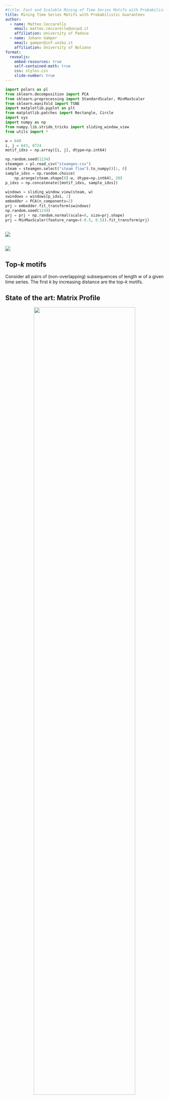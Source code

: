 ```yaml
---
#title: Fast and Scalable Mining of Time Series Motifs with Probabilistic Guarantees
title: Mining Time Series Motifs with Probabilistic Guarantees
author: 
  - name: Matteo Ceccarello
    email: matteo.ceccarello@unipd.it
    affiliation: University of Padova
  - name: Johann Gamper
    email: gamper@inf.unibz.it 
    affiliation: University of Bolzano
format: 
  revealjs:
    embed-resources: true
    self-contained-math: true
    css: styles.css
    slide-number: true
---
```


```python
import polars as pl
from sklearn.decomposition import PCA
from sklearn.preprocessing import StandardScaler, MinMaxScaler
from sklearn.manifold import TSNE
import matplotlib.pyplot as plt
from matplotlib.patches import Rectangle, Circle
import sys
import numpy as np
from numpy.lib.stride_tricks import sliding_window_view
from utils import *

w = 640
i, j = 643, 8724
motif_idxs = np.array([i, j], dtype=np.int64)

np.random.seed(1234)
steamgen = pl.read_csv("steamgen.csv")
steam = steamgen.select("steam flow").to_numpy()[:, 0]
sample_idxs = np.random.choice(
    np.arange(steam.shape[0]-w, dtype=np.int64), 20)
p_idxs = np.concatenate([motif_idxs, sample_idxs])

windows = sliding_window_view(steam, w)
swindows = windows[p_idxs, :]
embedder = PCA(n_components=2)
prj = embedder.fit_transform(swindows)
np.random.seed(1234)
prj = prj + np.random.normal(scale=8, size=prj.shape)
prj = MinMaxScaler(feature_range=(-0.5, 0.5)).fit_transform(prj)
```

## {.center}

![](imgs/steamgen-with-window.png)

## {.center}

![](imgs/steamgen-with-motifs.png)


## Top-$k$ motifs {.center}

Consider all pairs of (non-overlapping) subsequences of length $w$ of a given time series.
The first $k$ by increasing distance are the top-$k$ motifs.

## State of the art: Matrix Profile

<center>
![](imgs/steamgen-with-matrix-profile.png){width="80%"}
</center>

::: aside
Zimmerman et al.
_Scaling Time Series Motif Discovery with GPUs to Break a Quintillion Pairwise Comparisons a Day and Beyond._
SoCC19
:::

## State of the art: Matrix Profile {.smaller}

- For each subsequence, find the nearest neighbor
- Find the pair at minimum distance

. . .

- Leverage the fact that consecutive subsequences share a lot of structure
- Parallelize with many GPUs

. . .

- Still, it's a $\Omega(n^2)$ algorithm

- Finds motifs out of 1 billion long time series in one day, using 5 GPUs 

::: aside
Zimmerman et al.
_Scaling Time Series Motif Discovery with GPUs to Break a Quintillion Pairwise Comparisons a Day and Beyond._
SoCC19
:::

##

### Goal

- Find the top motifs without computing all-pairs-distances
- We need an index

:::{.fragment}

### Challenges

- Subsequences can be seen as vectors
- These vectors are high dimensional
- Curse of dimensionality: indices such as R-trees degrade to linear scans
:::

## {.center}

To address these challenges, we will use an approach based on
Locality Sensitive Hashing (LSH)

## {.smaller}

:::{.absolute top=0}
```python
plot_ts(steam)
```
:::


:::{.fragment .absolute top=0 fragment-index=1}
```python
plot_ts(steam, w=w, highlight=[i, j])
plt.savefig("imgs/steam-highlight.png", dpi=300)
```
:::

:::{.fragment .absolute top="30%" fragment-index=1}
```python
#| fig-cap: PCA-projection of some subsequences
plot_projection_circle(prj, highlight=[0, 1])
```
:::

:::{.fragment .absolute top="40%" right=0 fragment-index=2}
We consider the
z-normalized Euclidean distance
$$
d(x, y) = \sqrt{\sum_{i\in[1,w]} \left( 
  \frac{x_i - \bar{x}}{\sigma_x}
  -
  \frac{y_i - \bar{y}}{\sigma_y}
\right)^2
}
$$
In this example we have a window length $w = 640$, <br />
hence we have
vectors in $\mathbb{R}^{640}$
:::

## {.smaller}

:::{.absolute top="20%"}
```python
plot_projection_circle(prj)
```
:::

:::{.fragment .absolute top="20%" fragment-index=1}
```python
plot_hashes(prj, k=1, r=0.25, seed=1234)
plt.savefig("imgs/steam-hashes-k1-l1.png", dpi=300)
```
:::

:::{.absolute top=10 left="54%"}
For 
$r \in \mathbb{R}^+$,
$\vec{a} \sim \mathcal{N}(0,1)^w$, and
$b \sim \mathcal{U}(0,r)$
Hash function:
$$
h(\vec{x}) = \left\lfloor\frac{\vec{a} \cdot \vec{x} + b}{r}\right\rfloor
$$
:::

:::{.fragment .absolute bottom="20%" left="54%" fragment-index=1}
The key point is that we only compute the distance 
of
subsequences falling <br/>into the same bucket.
:::

:::{.fragment .absolute bottom=0 left="54%" fragment-index=2}
```python
plot_cp(w, 1)
plt.savefig("imgs/steam-cp-k1-l1.png", dpi=300)
```
:::

## {.smaller}

:::{.absolute top="20%" fragment-index=1}
```python
plot_hashes(prj, k=2, r=0.25, seed=1234)
plt.savefig("imgs/steam-hashes-k2-l1.png", dpi=300)
```
:::

:::{.absolute top=10 left="54%"}
To lower the collision probability we concatenate $k$ hash functions
$$
\hat{h}(\vec{x}) = \langle h_1(\vec{x}), \dots, h_k(\vec{x}) \rangle
$$
this makes for a better _precision_ of the index.
:::


:::{.absolute bottom=0 left="54%" fragment-index=2}
```python
#plot_cp(w, [0.5,1,2])
plot_cp(w, 1, [1,2,3,4])
plt.savefig("imgs/steam-cp-kmany-l1.png", dpi=300)
```
:::

## {.smaller}

:::{.absolute top="0%" fragment-index=1}
```python
#| layout-ncol: 2
for seed in [1234, 243,256,3562,235,1]:
    plot_hashes(prj, k=2, r=0.25, seed=seed, size=2)
    plt.savefig(f"imgs/steam-hashes-k2-{seed}.png", dpi=300)
```
:::

:::{.absolute top=10 left="54%"}
And to increase the _recall_ of the index we repeat $L$ times.
:::


:::{.absolute bottom=0 left="54%" fragment-index=2}
```python
plot_success_p(w, 1, k=2, ls=[1, 10, 100], title="For k=2")
plt.savefig("imgs/steam-sp.png", dpi=300)
```
:::


## Locality sensitive hashing {.smaller}

### Correctness

:::{.incremental}
- Repeating the hashing procedure several times we will see close pairs of subsequences at least once.

- We maintain a priority queue of the top pairs seen across repetitions.

- By performing enough repetitions, we can ensure that it is _unlikely_ that we missed pairs that are closer than the current top-$k$ pairs.

- Formally, we can ensure that we find the _exact_ top-$k$ motifs with probability $1-\delta$, for a user defined $\delta$.

- The smaller the $\delta$, the higher the number of repetitions.
:::

## Dealing with parameters

- LSH features a lot of parameters

. . .

- Correctness is ensured for each combination, but efficiency is very sensitive to parameters

. . .

- We adopt an approach that auto-tunes parameters based on the data

## {.center}

- $L_{max}$ maximum number of repetitions,
- $K_{max}$ maximum number of concatenations (e.g. 4).

::::{.columns}
:::{.column .fragment}
![Repetition 1](imgs/example-rep1.png){width="100%"}
:::

:::{.column .fragment}
![Repetition 2](imgs/example-rep3.png){width="100%"}
:::
::::

## {.smaller .center}

In each iteration we compute the distance of all subsequences in the same
bucket.

::::{.r-stack}

<!---- k = 4 ------------------------>
:::{.bg-white}
```python
k=4
dist = 1
prevs = []
plot_execution(w, r=1, k=k, max_reps=100, rep=1, p_threshold=0.9, dist=dist + 1, prevs=prevs)
prevs.append((k, 1))
```
In the first iteration, with $k=4$, we discover a pair at distance 2<br/>
<span class="text-white">.</span>
:::
:::{.fragment .bg-white}
```python
plot_execution(w, r=1, k=k, max_reps=100, rep=10, p_threshold=0.9, dist=dist, prevs=prevs)
prevs.append((k, 10))
```
After 10 repetitions, we find a pair at distance 1<br/>
<span class="text-white">.</span>
:::
:::{.fragment .bg-white}
```python
plot_execution(w, r=1, k=k, max_reps=100, rep=100, p_threshold=0.9, dist=dist, prevs=prevs)
prevs.append((k, 100))
```
After 100 repetitions we did not find a better pair,<br/> and the success probability 
is about 0.85
:::
<!---- k = 3 ------------------------>
:::{.fragment .bg-white}
```python
k=3
plot_execution(w, r=1, k=k, max_reps=100, rep=1, p_threshold=0.9, dist=dist, prevs=prevs)
prevs.append((k, 1))
```
We then consider shorter prefixes of the hashes, <br/>going through the 100
repetitions again.
:::
:::{.fragment .bg-white}
```python
plot_execution(w, r=1, k=k, max_reps=100, rep=15, p_threshold=0.9, dist=dist, prevs=prevs)
prevs.append((k, 15))
```
After 15 repetitions, we observe that the<br/> success probability is above our
target, and thus return.
:::

::::


## Complexity {.smaller}

:::{#thm-index}
The LSH index construction takes time
$$
O(K_{max} \cdot \sqrt{L_{max}} n\log n)
$$
:::


:::{#thm-motif}
Let $d(m_k)$ be the distance of the $k$-th motif,
and $i'\le K$, $j' \le L$ be the parameters used
by the optimal LSH algorithm.
Then, the algorithm considers
$$
O\left(
j'\sum_{m\in T^w\times T^w} p(d(m))^{i'}
+
(L-j')\sum_{m\in T^w\times T^w} p(d(m))^{i'+1}
\right)
$$
pairs in expectation.
:::

::: notes
The important thing is that Theorem #thm-motif is dependent on the distribution of distances: if we look at a lot of pairs that is because the distribution of data is difficult.
:::


## Optimizations

- Use a trie data-structure to re-use computations across iterations at different $k$ values
- Compute dot producs for hash values in the frequency domain (also done in some implementations of the Matrix Profile)
- Compute fewer hash values using _tensoring_


## Experimental results {.smaller}

:::::{.columns}

::::{.column}
Find the top-10 motifs.

:::{style="font-size: 1.3rem;"}
| dataset | $n$  (millions) | RC |
|:--------|----:|----------------:|
| astro   | 1  |  8.63 |
| GAP     | 2  | 9.17 |
| freezer | 7  | 7.95 |
| ECG     | 7  | 109.06 |
| HumanY  | 26 | 581.03 |
| Whales  | 308 | 21.66 |
| Seismic | 1000 | 274.44 |
:::

Relative Contrast measures difficulty: higher is easier.
$$
RC = \frac{d_{avg}}{d_{m_k}}
$$
::::

::::{.column .fragment}
![](imgs/10-motifs.png){width="100%"}
::::

:::::

## Difficult datasets {.smaller}

Data from LIGO:

```python
case1 = np.loadtxt("imgs/case1.txt")
plot_ts(case1[:2000], w=1000, highlight=[100])
```

::::{.columns}
:::{.column}
- Length 100k, window 1k
- Top motif distance $\approx 40$
- Average distance $\approx 44$
- Relative contrast $\approx 1.1$
:::
:::{.column}
- `Attimo`: 6 hours
- `SCAMP`: $\approx 1$ second
:::
::::

:::{.aside}
Thanks to Eamonn Keogh and Nathan Romanelli for providing and discussing this data.
:::

## Scalability {.smaller}

![Synthetic data, planted motifs with different relative contrasts. `SCAMP-gpu` only has one line since it is data-independent.](imgs/scalability_n.png){width="100%"}

## Practical takeaways

:::{.incremental}
- `Attimo` only provides information about the top motif(s),
  whereas the Matrix Profile provides other informtaion.

- For shorter time series, or if the relative contrast is very small, use the
  Matrix Profile.

- For time series of a few million values and above, with a not-to-small relative
  contrast, try `Attimo`
:::

## References {.smaller}

- Matteo Ceccarello, Johann Gamper:
_Fast and Scalable Mining of Time Series Motifs with Probabilistic Guarantees._
Proc. VLDB Endow. 15(13): 3841-3853 (2022)

::::{.columns}
:::{.column}
<center>
https://github.com/Cecca/attimo

![](imgs/qr-attimo-repo.png)
</center>
:::
:::{.column}
<br/>
<br/>
```python
#| echo: true
import pyattimo
ts = pyattimo.load_dataset("ecg", prefix=1000000)
motifs = pyattimo.MotifsIterator(
    ts, 
    w=1000, 
    max_k=100
)
m = next(motifs)
print(m)
```
:::
::::

## Appendix

## Influence of the maximum number of repetitions

![Running for top-10 motifs, for different number of repetitions.](imgs/repetitions.png)

## `freezer` and the 7-th motif {.smaller}

7M points, window 5000

```python
w = 5000
freezer = np.loadtxt("../../data/freezer.txt.gz")
motifs_mp = [
  (3705031, 1834102, 4.195242485),
  (3698075, 4733298, 5.765751866),
  (2352371, 4186995, 7.077046765),
  (4002563, 3993450, 7.318316307),
  (4618976, 4812738, 9.207241828),
  (1825969, 1993859, 9.366285725),
  (1697587, 1408089, 10.56533893),
  (5169982, 6429402, 11.46242184),
  (6641806, 5230708, 12.46052708),
  (6339277, 191377, 12.50717434),
  (36578, 3988437, 12.73866733)
]
i, j = (3815625, 5170040)
d = zeucl(freezer[i:i+w], freezer[j:j+w])

plt.figure(figsize=(14,3))
plt.axhline(0, 0, 13, c="gray")

last = 0
for ii, jj, dd in motifs_mp:
    off = 0.04 if dd - last > 0.6 else 0.08
    if dd > 12.7:
        off = 0.12      
    last = dd
    plt.plot([dd,dd], [0, off], c="gray", linewidth=0.2)
    plt.scatter(dd, 0, c="black")  
    plt.text(dd, off, f"{dd:.3f}", fontsize=14, va="top")

off = -0.06
plt.plot([d, d], [0, off], c="firebrick")
plt.scatter(d, 0, c="firebrick")  
plt.text(d, off, f"{d:.3f}", color="firebrick", fontsize=14, va="bottom")

height = 0.16
plt.gca().set_ylim((-height, height))

plt.axis("off")
plt.show()
```

- In black are the distances of the top-10 motifs extracted from the matrix
  profile.
- In red the distance of a pair of subsequences neither of which is the nearest
  neighbor of the other, and not overlapping with higher-ranked motifs.
- The matrix profile holds the distances and indices of the 1-nearest neighbor
  of each subsequence, but top-k motifs would require the k-nearest neighbors
  to be maintained in the matrix profile.

## Top-k and k-NN {.smaller}

::::{.columns}
:::{.column}
```python
#| out-width: "100%"
points = np.array([
  (0,0),
  (2,0),
  (0.3, 0.3),
  (2-0.3, 0.3)
])
shapes = [
  "o", "o",
  "D", "D"
]
colors = [
  "darkorange", "darkorange",
  "blue", "blue"
]
plt.figure(figsize=(5,5))
order = [0,2,3,1]
plt.plot(points[order, 0], points[order,1], linestyle="-", c="black", zorder=0)
plt.plot(points[[0,1], 0], points[[0,1],1], linestyle="--", c="firebrick", zorder=0)

for i in range(points.shape[0]):
    plt.scatter(points[i,0], points[i,1], c=colors[i], marker=shapes[i], zorder=1)

plt.gca().set_aspect('equal')
plt.axis("off")
plt.gca().set_ylim((-0.1, 0.4))
plt.tight_layout()
plt.show()
```
:::
:::{.column}
- Solid lines are nearest neighbor distances
- The dashed line is the distance of the top-2 pair in the definition we are using
- The Matrix Profile contains information about 1-nearest neighbors (solid black lines)
:::
::::



